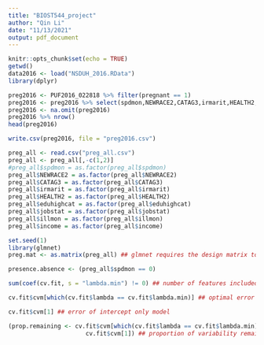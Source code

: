 ```yaml
---
title: "BIOST544_project"
author: "Qin Li"
date: "11/13/2021"
output: pdf_document
---
```


```r
knitr::opts_chunk$set(echo = TRUE)
getwd()
data2016 <- load("NSDUH_2016.RData")
library(dplyr)
```

```r
preg2016 <- PUF2016_022818 %>% filter(pregnant == 1)
preg2016 <- preg2016 %>% select(spdmon,NEWRACE2,CATAG3,irmarit,HEALTH2,eduhighcat,WRKSTATWK2,income,illmon)
preg2016 <- na.omit(preg2016)
preg2016 %>% nrow()
head(preg2016)

write.csv(preg2016, file = "preg2016.csv")
```


```r
preg_all <- read.csv("preg_all.csv")
preg_all <- preg_all[,-c(1,2)]
#preg_all$spdmon = as.factor(preg_all$spdmon)
preg_all$NEWRACE2 = as.factor(preg_all$NEWRACE2)
preg_all$CATAG3 = as.factor(preg_all$CATAG3)
preg_all$irmarit = as.factor(preg_all$irmarit)
preg_all$HEALTH2 = as.factor(preg_all$HEALTH2)
preg_all$eduhighcat = as.factor(preg_all$eduhighcat)
preg_all$jobstat = as.factor(preg_all$jobstat)
preg_all$illmon = as.factor(preg_all$illmon)
preg_all$income = as.factor(preg_all$income)


```


```r

set.seed(1)
library(glmnet)
preg.mat <- as.matrix(preg_all) ## glmnet requires the design matrix to be a matrix object

presence.absence <- (preg_all$spdmon == 0)

sum(coef(cv.fit, s = "lambda.min") != 0) ## number of features included in the optimal model

cv.fit$cvm[which(cv.fit$lambda == cv.fit$lambda.min)] ## optimal error

cv.fit$cvm[1] ## error of intercept only model

(prop.remaining <- cv.fit$cvm[which(cv.fit$lambda == cv.fit$lambda.min)] /
                      cv.fit$cvm[1]) ## proportion of variability remaining


```
